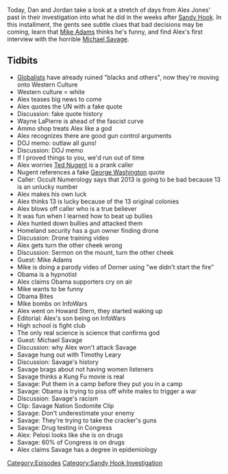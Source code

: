 {{DEFAULTSORT:
    #_EPISODE_0321:February 24-26, 2013
}}{{Episode
    | title             = February 24-26, 2013
    | caption           = Listen to this episode on [https://knowledgefight.libsyn.com/knowledge-fight-february-24-26-2013 Libsyn] [https://open.spotify.com/episode/0zpEVeAgrz69hDudYFgGQd Spotify], Read the [[Transcript/321: February 24-26, 2013|Unofficial Transcript]]
    | episodeNumber     = 321
    | length            = 01:34:36
    | airDate           = July 15, 2019
    | coverageStartDate = February 24, 2013
    | coverageEndDate   = February 26, 2013
    | episodeType       = [[:Category:Sandy Hook Investigation|Sandy Hook Investigation]]
    | appearance        = [[Wayne LaPierre]], [[Ted Nugent]], [[Mike Adams]], [[Michael Savage]], [[Timothy Leary]]
    | oocDrop           = My religion is facts
    | previousEpisode   = [[320: February 21-22, 2013]]
    | nextEpisode       = [[322: July 16-17, 2019]]
}}

{{Stub}}

Today, Dan and Jordan take a look at a stretch of days from Alex Jones' past in their investigation into what he did in the weeks after [[The Sandy Hook Elementary Massacre|Sandy Hook]]. In this installment, the gents see subtle clues that bad decisions may be coming, learn that [[Mike Adams]] thinks he's funny, and find Alex's first interview with the horrible [[Michael Savage]].

==Tidbits==

*[[Globalists]] have already ruined "blacks and others", now they're moving onto Western Culture
*Western culture = white
*Alex teases big news to come
*Alex quotes the UN with a fake quote
*Discussion: fake quote history
*Wayne LaPierre is ahead of the fascist curve
*Ammo shop treats Alex like a god
*Alex recognizes there are good gun control arguments
*DOJ memo: outlaw all guns!
*Discussion: DOJ memo
*If I proved things to you, we'd run out of time
*Alex worries [[Ted Nugent]] is a prank caller
*Nugent references a fake [[George Washington]] quote
*Caller: Occult Numerology says that 2013 is going to be bad because 13 is an unlucky number
*Alex makes his own luck
*Alex thinks 13 is lucky because of the 13 original colonies
*Alex blows off caller who is a true believer
*It was fun when I learned how to beat up bullies
*Alex hunted down bullies and attacked them
*Homeland security has a gun owner finding drone
*Discussion: Drone training video
*Alex gets turn the other cheek wrong
*Discussion: Sermon on the mount, turn the other cheek
*Guest: Mike Adams
*Mike is doing a parody video of Dorner using "we didn't start the fire"
*Obama is a hypnotist
*Alex claims Obama supporters cry on air
*Mike wants to be funny
*Obama Bites
*Mike bombs on InfoWars
*Alex went on Howard Stern, they started waking up
*Editorial: Alex's son being on InfoWars
*High school is fight club
*The only real science is science that confirms god
*Guest: Michael Savage
*Discussion: why Alex won't attack Savage
*Savage hung out with Timothy Leary
*Discussion: Savage's history
*Savage brags about not having women listeners
*Savage thinks a Kung Fu movie is real
*Savage: Put them in a camp before they put you in a camp
*Savage: Obama is trying to piss off white males to trigger a war
*Discussion: Savage's racism
*Clip: Savage Nation Sodomite Clip
*Savage: Don't underestimate your enemy
*Savage: They're trying to take the cracker's guns
*Savage: Drug testing in Congress
*Alex: Pelosi looks like she is on drugs
*Savage: 60% of Congress is on drugs
*Alex claims Savage has a degree in epidemiology

[[Category:Episodes]]
[[Category:Sandy Hook Investigation]]
